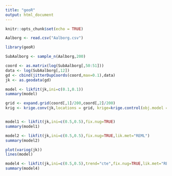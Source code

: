 ```yaml
---
title: "geoR"
output: html_document
---
```


```r
knitr::opts_chunk$set(echo = TRUE)
```
```r
Aalborg <- read.csv("Aalborg.csv")
```

```r
library(geoR)
```

```r
SubAalborg <- sample_n(Aalborg,200)
```



```r
coord <- as.matrix(log(SubAalborg[,50:51]))
data <- log(SubAalborg[,12])
gd <- cbind(jitterDupCoords(coord,max=0.1),data)
jk <- as.geodata(gd)
```
```r
model <- likfit(jk,ini=c(0.1,0.1))
summary(model)
```
```r
grid <- expand.grid(coord[,1]/200,coord[,2]/200)
krig <- krige.conv(jk,locations = grid, krige=krige.control(obj.model = model))
```
```r

```

```r
model1 <- likfit(jk,ini=c(0.5,0.5),fix.nug=TRUE)
summary(model1)
```
```r
model2 <- likfit(jk,ini=c(0.5,0.5),fix.nug=TRUE,lik.met="REML")
summary(model2)
```

```r
plot(variog(jk))
lines(model)
```

```r
model4 <- likfit(jk,ini=c(0.5,0.5),trend="cte",fix.nug=TRUE,lik.met="REML")
summary(model4)
```

